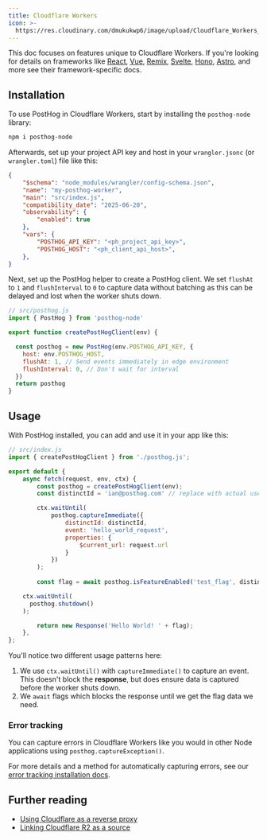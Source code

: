 ```yaml
---
title: Cloudflare Workers
icon: >-
  https://res.cloudinary.com/dmukukwp6/image/upload/Cloudflare_Workers_d66ffc7c01.svg
---
```


This doc focuses on features unique to Cloudflare Workers. If you're looking for details on frameworks like [React](/docs/libraries/react), [Vue](/docs/libraries/vue-js), [Remix](docs/libraries/remix), [Svelte](/docs/libraries/svelte), [Hono](/docs/libraries/hono), [Astro](/docs/libraries/astro), and more see their framework-specific docs.

## Installation

To use PostHog in Cloudflare Workers, start by installing the `posthog-node` library:

```bash
npm i posthog-node
```

Afterwards, set up your project API key and host in your `wrangler.jsonc` (or `wrangler.toml`) file like this:

```json
{
	"$schema": "node_modules/wrangler/config-schema.json",
	"name": "my-posthog-worker",
	"main": "src/index.js",
	"compatibility_date": "2025-06-20",
	"observability": {
		"enabled": true
	},
	"vars": { 
		"POSTHOG_API_KEY": "<ph_project_api_key>",
		"POSTHOG_HOST": "<ph_client_api_host>",
	},
}
```

Next, set up the PostHog helper to create a PostHog client. We set `flushAt` to `1` and `flushInterval` to `0` to capture data without batching as this can be delayed and lost when the worker shuts down.

```jsx
// src/posthog.js
import { PostHog } from 'posthog-node'

export function createPostHogClient(env) {

  const posthog = new PostHog(env.POSTHOG_API_KEY, {
    host: env.POSTHOG_HOST,
    flushAt: 1, // Send events immediately in edge environment
    flushInterval: 0, // Don't wait for interval
  })
  return posthog
}
```

## Usage

With PostHog installed, you can add and use it in your app like this:

```jsx
// src/index.js
import { createPostHogClient } from './posthog.js';

export default {
	async fetch(request, env, ctx) {
		const posthog = createPostHogClient(env);
		const distinctId = 'ian@posthog.com' // replace with actual user ID

		ctx.waitUntil(
			posthog.captureImmediate({
				distinctId: distinctId,
				event: 'hello_world_request',
				properties: {
					$current_url: request.url
				}
			})
		);
		
		const flag = await posthog.isFeatureEnabled('test_flag', distinctId) || false

    ctx.waitUntil(
      posthog.shutdown()
    );

		return new Response('Hello World! ' + flag);
	},
};
```

You'll notice two different usage patterns here:

1. We use `ctx.waitUntil()` with `captureImmediate()` to capture an event. This doesn't block the **response**, but does ensure data is captured before the worker shuts down. 
2. We `await` flags which blocks the response until we get the flag data we need. 

### Error tracking

You can capture errors in Cloudflare Workers like you would in other Node applications using `posthog.captureException()`.

For more details and a method for automatically capturing errors, see our [error tracking installation docs](/docs/error-tracking/installation).

## Further reading

- [Using Cloudflare as a reverse proxy](/docs/advanced/proxy/cloudflare)
- [Linking Cloudflare R2 as a source](/docs/cdp/sources/r2)